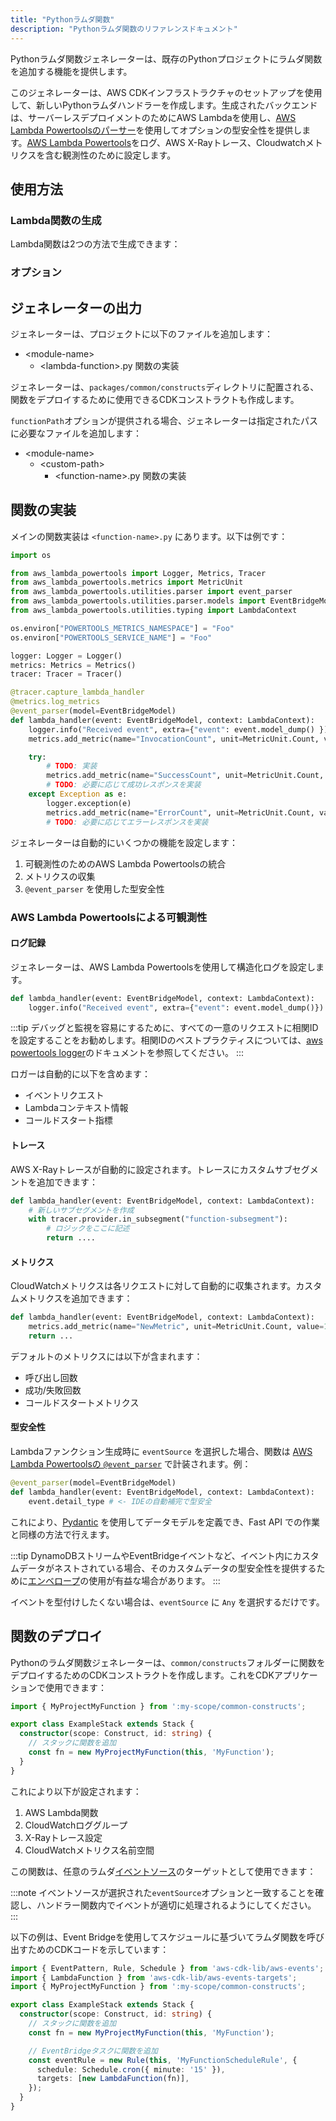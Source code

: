 ```yaml
---
title: "Pythonラムダ関数"
description: "Pythonラムダ関数のリファレンスドキュメント"
---
```



Pythonラムダ関数ジェネレーターは、既存のPythonプロジェクトにラムダ関数を追加する機能を提供します。

このジェネレーターは、AWS CDKインフラストラクチャのセットアップを使用して、新しいPythonラムダハンドラーを作成します。生成されたバックエンドは、サーバーレスデプロイメントのためにAWS Lambdaを使用し、[AWS Lambda Powertoolsのパーサー](https://docs.powertools.aws.dev/lambda/python/latest/utilities/parser/)を使用してオプションの型安全性を提供します。[AWS Lambda Powertools](https://docs.powertools.aws.dev/lambda/python/latest/)をログ、AWS X-Rayトレース、Cloudwatchメトリクスを含む観測性のために設定します。

## 使用方法

### Lambda関数の生成

Lambda関数は2つの方法で生成できます：

<RunGenerator generator="py#lambda-function" />

### オプション

<GeneratorParameters schema={schema} />

## ジェネレーターの出力

ジェネレーターは、プロジェクトに以下のファイルを追加します：

<FileTree>

- \<module-name>
  - \<lambda-function>.py 関数の実装

</FileTree>

ジェネレーターは、`packages/common/constructs`ディレクトリに配置される、関数をデプロイするために使用できるCDKコンストラクトも作成します。

`functionPath`オプションが提供される場合、ジェネレーターは指定されたパスに必要なファイルを追加します：

<FileTree>

- \<module-name>
  - \<custom-path>
    - \<function-name>.py 関数の実装

</FileTree>

## 関数の実装

メインの関数実装は `<function-name>.py` にあります。以下は例です：

```python
import os

from aws_lambda_powertools import Logger, Metrics, Tracer
from aws_lambda_powertools.metrics import MetricUnit
from aws_lambda_powertools.utilities.parser import event_parser
from aws_lambda_powertools.utilities.parser.models import EventBridgeModel
from aws_lambda_powertools.utilities.typing import LambdaContext

os.environ["POWERTOOLS_METRICS_NAMESPACE"] = "Foo"
os.environ["POWERTOOLS_SERVICE_NAME"] = "Foo"

logger: Logger = Logger()
metrics: Metrics = Metrics()
tracer: Tracer = Tracer()

@tracer.capture_lambda_handler
@metrics.log_metrics
@event_parser(model=EventBridgeModel)
def lambda_handler(event: EventBridgeModel, context: LambdaContext):
    logger.info("Received event", extra={"event": event.model_dump() })
    metrics.add_metric(name="InvocationCount", unit=MetricUnit.Count, value=1)

    try:
        # TODO: 実装
        metrics.add_metric(name="SuccessCount", unit=MetricUnit.Count, value=1)
        # TODO: 必要に応じて成功レスポンスを実装
    except Exception as e:
        logger.exception(e)
        metrics.add_metric(name="ErrorCount", unit=MetricUnit.Count, value=1)
        # TODO: 必要に応じてエラーレスポンスを実装
```

ジェネレーターは自動的にいくつかの機能を設定します：

1. 可観測性のためのAWS Lambda Powertoolsの統合
2. メトリクスの収集
3. `@event_parser` を使用した型安全性

### AWS Lambda Powertoolsによる可観測性

#### ログ記録

ジェネレーターは、AWS Lambda Powertoolsを使用して構造化ログを設定します。

```python
def lambda_handler(event: EventBridgeModel, context: LambdaContext):
    logger.info("Received event", extra={"event": event.model_dump()})
```

:::tip
デバッグと監視を容易にするために、すべての一意のリクエストに相関IDを設定することをお勧めします。相関IDのベストプラクティスについては、[aws powertools logger](https://docs.powertools.aws.dev/lambda/python/2.22.0/core/logger/#setting-a-correlation-id)のドキュメントを参照してください。
:::

ロガーは自動的に以下を含めます：

- イベントリクエスト
- Lambdaコンテキスト情報
- コールドスタート指標

#### トレース

AWS X-Rayトレースが自動的に設定されます。トレースにカスタムサブセグメントを追加できます：

```python
def lambda_handler(event: EventBridgeModel, context: LambdaContext):
    # 新しいサブセグメントを作成
    with tracer.provider.in_subsegment("function-subsegment"):
        # ロジックをここに記述
        return ....
```

#### メトリクス

CloudWatchメトリクスは各リクエストに対して自動的に収集されます。カスタムメトリクスを追加できます：

```python
def lambda_handler(event: EventBridgeModel, context: LambdaContext):
    metrics.add_metric(name="NewMetric", unit=MetricUnit.Count, value=1)
    return ...
```

デフォルトのメトリクスには以下が含まれます：

- 呼び出し回数
- 成功/失敗回数
- コールドスタートメトリクス

#### 型安全性

Lambdaファンクション生成時に `eventSource` を選択した場合、関数は [AWS Lambda Powertoolsの `@event_parser`](https://docs.powertools.aws.dev/lambda/python/latest/utilities/parser/) で計装されます。例：

```python {3}
@event_parser(model=EventBridgeModel)
def lambda_handler(event: EventBridgeModel, context: LambdaContext):
    event.detail_type # <- IDEの自動補完で型安全
```

これにより、[Pydantic](https://docs.pydantic.dev/latest/) を使用してデータモデルを定義でき、<Link path="guides/fastapi">Fast API</Link> での作業と同様の方法で行えます。

:::tip
DynamoDBストリームやEventBridgeイベントなど、イベント内にカスタムデータがネストされている場合、そのカスタムデータの型安全性を提供するために[エンベロープ](https://docs.powertools.aws.dev/lambda/python/latest/utilities/parser/#envelopes)の使用が有益な場合があります。
:::

イベントを型付けしたくない場合は、`eventSource` に `Any` を選択するだけです。

## 関数のデプロイ

Pythonのラムダ関数ジェネレーターは、`common/constructs`フォルダーに関数をデプロイするためのCDKコンストラクトを作成します。これをCDKアプリケーションで使用できます：

```ts
import { MyProjectMyFunction } from ':my-scope/common-constructs';

export class ExampleStack extends Stack {
  constructor(scope: Construct, id: string) {
    // スタックに関数を追加
    const fn = new MyProjectMyFunction(this, 'MyFunction');
  }
}
```

これにより以下が設定されます：

1. AWS Lambda関数
2. CloudWatchロググループ
3. X-Rayトレース設定
4. CloudWatchメトリクス名前空間

この関数は、任意のラムダ[イベントソース](https://docs.powertools.aws.dev/lambda/python/latest/utilities/parser/)のターゲットとして使用できます：

:::note
イベントソースが選択された`eventSource`オプションと一致することを確認し、ハンドラー関数内でイベントが適切に処理されるようにしてください。
:::

以下の例は、Event Bridgeを使用してスケジュールに基づいてラムダ関数を呼び出すためのCDKコードを示しています：

```ts
import { EventPattern, Rule, Schedule } from 'aws-cdk-lib/aws-events';
import { LambdaFunction } from 'aws-cdk-lib/aws-events-targets';
import { MyProjectMyFunction } from ':my-scope/common-constructs';

export class ExampleStack extends Stack {
  constructor(scope: Construct, id: string) {
    // スタックに関数を追加
    const fn = new MyProjectMyFunction(this, 'MyFunction');

    // EventBridgeタスクに関数を追加
    const eventRule = new Rule(this, 'MyFunctionScheduleRule', {
      schedule: Schedule.cron({ minute: '15' }),
      targets: [new LambdaFunction(fn)],
    });
  }
}
```